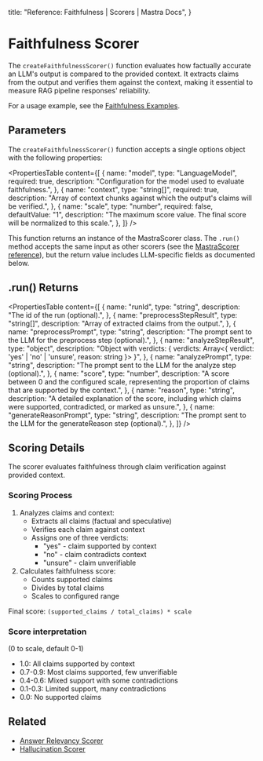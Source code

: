   title: "Reference: Faithfulness | Scorers | Mastra Docs",
}

# Faithfulness Scorer

The `createFaithfulnessScorer()` function evaluates how factually accurate an LLM's output is compared to the provided context. It extracts claims from the output and verifies them against the context, making it essential to measure RAG pipeline responses' reliability.

For a usage example, see the [Faithfulness Examples](/examples/scorers/faithfulness).

## Parameters

The `createFaithfulnessScorer()` function accepts a single options object with the following properties:

<PropertiesTable
  content={[
    {
      name: "model",
      type: "LanguageModel",
      required: true,
      description: "Configuration for the model used to evaluate faithfulness.",
    },
    {
      name: "context",
      type: "string[]",
      required: true,
      description: "Array of context chunks against which the output's claims will be verified.",
    },
    {
      name: "scale",
      type: "number",
      required: false,
      defaultValue: "1",
      description: "The maximum score value. The final score will be normalized to this scale.",
    },
  ]}
/>

This function returns an instance of the MastraScorer class. The `.run()` method accepts the same input as other scorers (see the [MastraScorer reference](./mastra-scorer)), but the return value includes LLM-specific fields as documented below.

## .run() Returns

<PropertiesTable
  content={[
    {
      name: "runId",
      type: "string",
      description: "The id of the run (optional).",
    },
    {
      name: "preprocessStepResult",
      type: "string[]",
      description: "Array of extracted claims from the output.",
    },
    {
      name: "preprocessPrompt",
      type: "string",
      description: "The prompt sent to the LLM for the preprocess step (optional).",
    },
    {
      name: "analyzeStepResult",
      type: "object",
      description: "Object with verdicts: { verdicts: Array<{ verdict: 'yes' | 'no' | 'unsure', reason: string }> }",
    },
    {
      name: "analyzePrompt",
      type: "string",
      description: "The prompt sent to the LLM for the analyze step (optional).",
    },
    {
      name: "score",
      type: "number",
      description: "A score between 0 and the configured scale, representing the proportion of claims that are supported by the context.",
    },
    {
      name: "reason",
      type: "string",
      description: "A detailed explanation of the score, including which claims were supported, contradicted, or marked as unsure.",
    },
    {
      name: "generateReasonPrompt",
      type: "string",
      description: "The prompt sent to the LLM for the generateReason step (optional).",
    },
  ]}
/>

## Scoring Details

The scorer evaluates faithfulness through claim verification against provided context.

### Scoring Process

1. Analyzes claims and context:
   - Extracts all claims (factual and speculative)
   - Verifies each claim against context
   - Assigns one of three verdicts:
     - "yes" - claim supported by context
     - "no" - claim contradicts context
     - "unsure" - claim unverifiable
2. Calculates faithfulness score:
   - Counts supported claims
   - Divides by total claims
   - Scales to configured range

Final score: `(supported_claims / total_claims) * scale`

### Score interpretation

(0 to scale, default 0-1)

- 1.0: All claims supported by context
- 0.7-0.9: Most claims supported, few unverifiable
- 0.4-0.6: Mixed support with some contradictions
- 0.1-0.3: Limited support, many contradictions
- 0.0: No supported claims

## Related

- [Answer Relevancy Scorer](./answer-relevancy)
- [Hallucination Scorer](./hallucination)